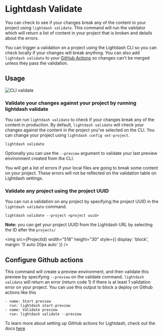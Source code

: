 
# Lightdash Validate

You can check to see if your changes break any of the content in your project using `lightdash validate`. This command will run the validator which will return a list of content in your project that is broken and details about the errors.

You can trigger a validation on a project using the Lightdash CLI so you can check locally if your changes will break anything. You can also add `lightdash validate` to your [GitHub Actions](#configure-github-actions) so changes can't be merged unless they pass the validation.

## Usage

![CLI validate](./assets/cli-validate.png)

### Validate your changes against your project by running lightdash validate

You can run `lightdash validate` to check if your changes break any of the content in production.
By default, `lightdash validate` will check your changes against the content in the project you've selected on the CLI.
You can change your project using `lightdash config set-project`.

```
lightdash validate
```

Optionally you can use the `--preview` argument to validate your last preview environment created from the CLI.

You will get a list of errors if your local files are going to break some content on your project.
These errors will not be reflected on the validation table on Lightdash settings.

### Validate any project using the project UUID

You can run a validation on any project by specifying the project UUID in the `lightdash validate` command.

```
lightdash validate --project <project uuid>
```

**Note:** you can get your project UUID from the Lightdash URL by selecting the ID after the `projects/`

<img
    src={ProjectId}
    width="518"
    height="30"
    style={{ display: 'block', margin: '0 auto 20px auto' }}
/>

## Configure Github actions

This command will create a preview environment, and then validate this preview by specifying `--preview` on the validate command.
`lightdash validate` will return an error (return code 1) if there is at least 1 validation error on your project.
You can use this output to block a deploy on Github actions like this

```
- name: Start preview
  run: lightdash start-preview
- name: Validate preview
  run: lightdash validate --preview
```

To learn more about setting up GitHub actions for Lightdash, check out the docs [here](/snippets/automatically-deploy-your-changes-using-github-action)
